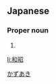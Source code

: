 ==Japanese==
{{ja-kanjitab|和|昭}}

===Proper noun===
{{ja-pos|proper|かずあき}}

# {{given name|male|lang=ja}}

[[Category:Japanese male given names|かずあき]]

[[li:和昭]]